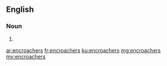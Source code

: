 ==English==

===Noun===
{{head|en|plural}}

# {{plural of|encroacher|lang=en|nocat=1}}

[[ar:encroachers]]
[[fr:encroachers]]
[[ku:encroachers]]
[[mg:encroachers]]
[[my:encroachers]]